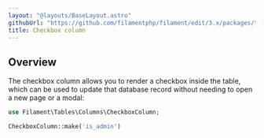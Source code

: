 ```yaml
---
layout: "@layouts/BaseLayout.astro"
githubUrl: "https://github.com/filamentphp/filament/edit/3.x/packages/tables/docs/03-columns/09-checkbox.md"
title: Checkbox column
---
```


## Overview

The checkbox column allows you to render a checkbox inside the table, which can be used to update that database record without needing to open a new page or a modal:

```php
use Filament\Tables\Columns\CheckboxColumn;

CheckboxColumn::make('is_admin')
```
